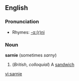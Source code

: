 ==English==

===Pronunciation===
*Rhymes: [[Rhymes:English:-ɑː(r)ni|-ɑː(r)ni]]

===Noun===
'''sarnie''' (sometimes ''sarny'')
#(''British'', ''colloquial'') A [[sandwich]]

[[vi:sarnie]]
